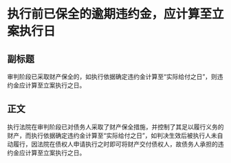 # 执行前已保全的逾期违约金，应计算至立案执行日
## 副标题
审判阶段已采取财产保全的，如执行依据确定违约金计算至“实际给付之日”，则违约金应计算至立案执行之日。
## 正文
执行法院在审判阶段已对债务人采取了财产保全措施，并控制了其足以履行义务的财产，而执行依据确定违约金计算至“实际给付之日”，如判决生效后被执行人未自动履行，因法院在债权人申请执行之时即可将财产交付债权人，故债务人承担的违约金应计算至立案执行之日。